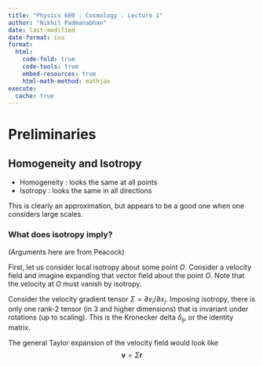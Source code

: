 ```yaml
---
title: "Physics 600 : Cosmology : Lecture 1"
author: "Nikhil Padmanabhan"
date: last-modified
date-format: iso
format:
  html:
    code-fold: true
    code-tools: true
    embed-resources: true
    html-math-method: mathjax
execute: 
  cache: true
---
```



# Preliminaries

## Homogeneity and Isotropy

- Homogeneity : looks the same at all points
- Isotropy : looks the same in all directions

This is clearly an approximation, but appears to be a good one when one considers large scales.

### What does isotropy imply?

(Arguments here are from Peacock)

First, let us consider local isotropy about some point $O$. Consider a velocity field and 
imagine expanding that vector field about the point $O$. Note that the velocity at $O$ must vanish
by isotropy.

Consider the velocity gradient tensor $\Sigma = \partial v_i/\partial x_j$. Imposing isotropy, there is only one rank-2 tensor
(in 3 and higher dimensions) that is invariant under rotations (up to scaling). This is the Kronecker delta $\delta_{ij}$, 
or the identity matrix.

The general Taylor expansion of the velocity field would look like
$$
{\mathbf v} = \Sigma {\mathbf r}
$$



